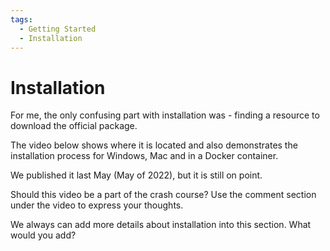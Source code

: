 ```yaml
---
tags:
  - Getting Started
  - Installation
---
```



# Installation

For me, the only confusing part with installation was - finding a resource to download the official package.

The video below shows where it is located and also demonstrates the installation process for Windows, Mac and in a Docker container.

We published it last May (May of 2022), but it is still on point.

Should this video be a part of the crash course? Use the comment section under the video to express your thoughts.

We always can add more details about installation into this section. What would you add?

<Youtube
  id="xTQpV7B700w"
  title="How to Install Grafana for Data Analysts and Data Scientists."
/>
